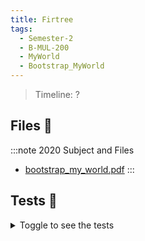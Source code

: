 ```yaml
---
title: Firtree
tags:
  - Semester-2
  - B-MUL-200
  - MyWorld
  - Bootstrap_MyWorld
---
```

> Timeline: ?


## Files 📂

:::note 2020 Subject and Files
- [bootstrap_my_world.pdf](https://github.com/Studio-17/Epitech-Subjects/raw/main/Semester-2/B-MUL-200/MyWorld/Bootstrap_MyWorld/bootstrap_my_world.pdf)
:::

## Tests 🤖
<details>
  <summary>Toggle to see the tests</summary>
  <div>
Yo
  </div>
</details>
